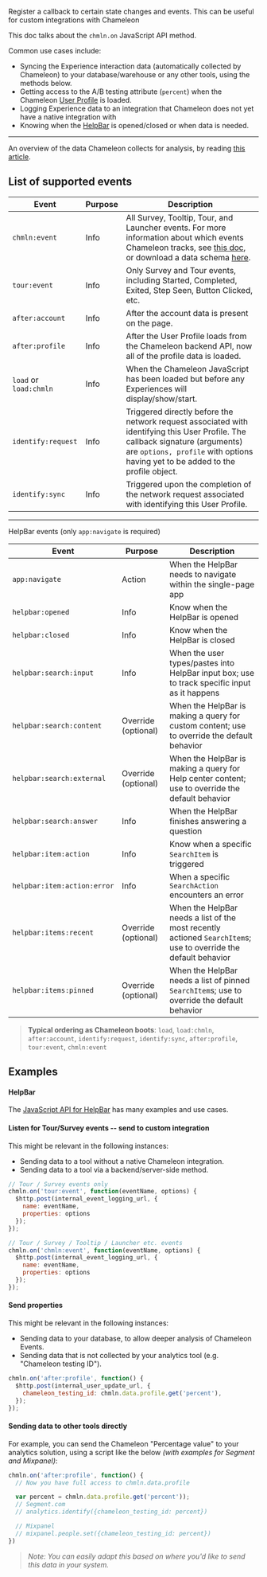 Register a callback to certain state changes and events. This can be useful for custom integrations with Chameleon

This doc talks about the `chmln.on` JavaScript API method.

Common use cases include:

- Syncing the Experience interaction data (automatically collected by Chameleon) to your database/warehouse or any other tools, using the methods below.
- Getting access to the A/B testing attribute (`percent`) when the Chameleon [User Profile](/api/profiles#schema) is loaded.
- Logging Experience data to an integration that Chameleon does not yet have a native integration with
- Knowing when the [HelpBar](/api/search#search-javascript-api) is opened/closed or when data is needed.

----

An overview of the data Chameleon collects for analysis, by reading [this article](https://help.chameleon.io/en/articles/1226450-what-analytics-does-chameleon-provide).


## List of supported events

| Event                  | Purpose | Description                                                                                                                                                                                                                                                                                                                                |
|------------------------|---------|--------------------------------------------------------------------------------------------------------------------------------------------------------------------------------------------------------------------------------------------------------------------------------------------------------------------------------------------|
| `chmln:event`          | Info    | All Survey, Tooltip, Tour, and Launcher events. For more information about which events Chameleon tracks, see [this doc](https://help.chameleon.io/en/articles/1226450-what-analytics-does-chameleon-provide), or download a data schema [here](https://docs.google.com/spreadsheets/d/1qBiAojhSoUSEGLlwvzAhO5CxFLTNeutA_h2iV9gsvRk/copy). |
| `tour:event`           | Info    | Only Survey and Tour events, including Started, Completed, Exited, Step Seen, Button Clicked, etc.                                                                                                                                                                                                                                         |
| `after:account`        | Info    | After the account data is present on the page.                                                                                                                                                                                                                                                                                             |
| `after:profile`        | Info    | After the User Profile loads from the Chameleon backend API, now all of the profile data is loaded.                                                                                                                                                                                                                                        |
| `load` or `load:chmln` | Info    | When the Chameleon JavaScript has been loaded but before any Experiences will display/show/start.                                                                                                                                                                                                                                          |
| `identify:request`     | Info    | Triggered directly before the network request associated with identifying this User Profile. The callback signature (arguments) are `options, profile` with options having yet to be added to the profile object.                                                                                                                          |
| `identify:sync`        | Info    | Triggered upon the completion of the network request associated with identifying this User Profile.                                                                                                                                                                                                                                        |

-------

HelpBar events (only `app:navigate` is required)

| Event                        | Purpose             | Description                                                                                                     |
|------------------------------|---------------------|-----------------------------------------------------------------------------------------------------------------|
| `app:navigate`               | Action              | When the HelpBar needs to navigate within the single-page app                                                   |
| `helpbar:opened`             | Info                | Know when the HelpBar is opened                                                                                 |
| `helpbar:closed`             | Info                | Know when the HelpBar is closed                                                                                 |
| `helpbar:search:input`       | Info                | When the user types/pastes into HelpBar input box; use to track specific input as it happens                    |
| `helpbar:search:content`     | Override (optional) | When the HelpBar is making a query for custom content; use to override the default behavior                     |
| `helpbar:search:external`    | Override (optional) | When the HelpBar is making a query for Help center content; use to override the default behavior                |
| `helpbar:search:answer`      | Info                | When the HelpBar finishes answering a question                                                                  |
| `helpbar:item:action`        | Info                | Know when a specific `SearchItem` is triggered                                                                  |
| `helpbar:item:action:error`  | Info                | When a specific `SearchAction` encounters an error                                                              |
| `helpbar:items:recent`       | Override (optional) | When the HelpBar needs a list of the most recently actioned `SearchItem`s; use to override the default behavior |
| `helpbar:items:pinned`       | Override (optional) | When the HelpBar needs a list of pinned `SearchItem`s; use to override the default behavior                     |


> **Typical ordering as Chameleon boots**: `load`, `load:chmln`, `after:account`, `identify:request`, `identify:sync`, `after:profile`, `tour:event`, `chmln:event`

## Examples

#### HelpBar

The [JavaScript API for HelpBar](/api/search#search-javascript-api) has many examples and use cases.

#### Listen for Tour/Survey events -- send to custom integration

This might be relevant in the following instances:

- Sending data to a tool without a native Chameleon integration.
- Sending data to a tool via a backend/server-side method.

```javascript
// Tour / Survey events only
chmln.on('tour:event', function(eventName, options) {
  $http.post(internal_event_logging_url, {
    name: eventName,
    properties: options
  });
});

// Tour / Survey / Tooltip / Launcher etc. events
chmln.on('chmln:event', function(eventName, options) {
  $http.post(internal_event_logging_url, {
    name: eventName,
    properties: options
  });
});
```



#### Send properties

This might be relevant in the following instances:

- Sending data to your database, to allow deeper analysis of Chameleon Events.
- Sending data that is not collected by your analytics tool (e.g. "Chameleon testing ID").

```javascript
chmln.on('after:profile', function() {
  $http.post(internal_user_update_url, {
    chameleon_testing_id: chmln.data.profile.get('percent'),
  });
});
```



#### Sending data to other tools directly

For example, you can send the Chameleon "Percentage value" to your analytics solution, using a script like the below *(with examples for Segment and Mixpanel)*:

```javascript
chmln.on('after:profile', function() {
  // Now you have full access to chmln.data.profile

  var percent = chmln.data.profile.get('percent'));
  // Segment.com
  // analytics.identify({chameleon_testing_id: percent})

  // Mixpanel
  // mixpanel.people.set({chameleon_testing_id: percent})
})
```

> *Note: You can easily adapt this based on where you'd like to send this data in your system.* 


